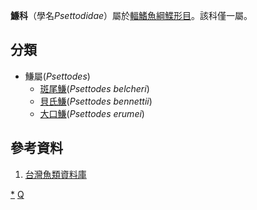 {{Automatic taxobox
| taxon = Psettodes
| authority = 
| subdivision_ranks = [[種|種]]
| subdivision = 見內文。
}}
'''鰜科'''（學名''Psettodidae''）屬於[[輻鰭魚綱|輻鰭魚綱]][[鰈形目|鰈形目]]。該科僅一屬。

==分類==
*鰜屬(''Psettodes'')
**[[斑尾鰜|斑尾鰜]](''Psettodes belcheri'')
**[[貝氏鰜|貝氏鰜]](''Psettodes bennettii'')
**[[大口鰜|大口鰜]](''Psettodes erumei'')

==參考資料==
#[https://web.archive.org/web/20160526235836/http://fishdb.sinica.edu.tw/AjaxTree/tree.php 台灣魚類資料庫]

{{taxonbar}}
[[Category:鰜科|*]]
[[Category:鰈形目|Q]]

{{Pleuronectiformes-stub}}